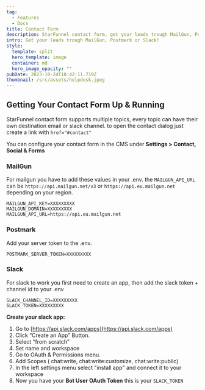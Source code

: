 ```yaml
---
tag:
  - Features
  - Docs
title: Contact Form
description: StarFunnel contact form, get your leads trough MailGun, Postmark or Slack!
intro: Get your leads trough MailGun, Postmark or Slack!
style:
  template: split
  hero_template: image
  container: md
  hero_image_opacity: ""
pubDate: 2023-10-24T10:42:11.719Z
thumbnail: /src/assets/helpdesk.jpeg
---
```

## Getting Your Contact Form Up & Running

StarFunnel contact form supports multiple topics, every topic can have their own destination email or slack channel. to open the contact dialog just create a link with `href="#contact"`

You can configure your contact form in the CMS under **Settings > Contact, Social & Forms**

### MailGun

For mailgun you have to add these values in your .env. the `MAILGUN_API_URL` can be `https://api.mailgun.net/v3` or `https://api.eu.mailgun.net` depending on your region.

```
MAILGUN_API_KEY=XXXXXXXXX
MAILGUN_DOMAIN=XXXXXXXXX
MAILGUN_API_URL=https://api.eu.mailgun.net
```

### Postmark

Add your server token to the .env.

```
POSTMARK_SERVER_TOKEN=XXXXXXXXX
```

### Slack

For slack to work you first need to create an app, then add the slack token + channel id to your .env

```
SLACK_CHANNEL_ID=XXXXXXXXX
SLACK_TOKEN=XXXXXXXXX
```

**Create your slack app:**

1. Go to [https://api.slack.com/apps](https://api.slack.com/apps)
1. Click “Create an App” Button.
1. Select “from scratch”
1. Set name and workspace
1. Go to OAuth & Permissions menu.
1. Add Scopes ( chat:write, chat:write:customize, chat:write:public)
1. In the left settings menu select "install app" and connect it to your workspace
1. Now you have your **Bot User OAuth Token** this is your `SLACK_TOKEN`




